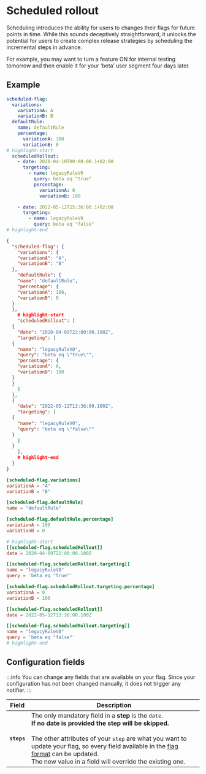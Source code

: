 
# Scheduled rollout

Scheduling introduces the ability for users to changes their flags for future points in time.
While this sounds deceptively straightforward, it unlocks the potential for users to create complex release strategies by scheduling the incremental steps in advance.

For example, you may want to turn a feature ON for internal testing tomorrow and then enable it for your ‘beta’ user segment four days later.

## Example

<Tabs groupId="code">
  <TabItem value="yaml" label="YAML">

```yaml
scheduled-flag:
  variations:
    variationA: A
    variationB: B
  defaultRule:
    name: defaultRule
    percentage:
      variationA: 100
      variationB: 0
# highlight-start
  scheduledRollout:
    - date: 2020-04-10T00:00:00.1+02:00
      targeting:
        - name: legacyRuleV0
          query: beta eq "true"
          percentage:
            variationA: 0
            variationB: 100

    - date: 2022-05-12T15:36:00.1+02:00
      targeting:
        - name: legacyRuleV0
          query: beta eq "false"
# highlight-end
```

  </TabItem>
  <TabItem value="json" label="JSON">

```json
{
  "scheduled-flag": {
    "variations": {
    "variationA": "A",
    "variationB": "B"
  },
    "defaultRule": {
    "name": "defaultRule",
    "percentage": {
    "variationA": 100,
    "variationB": 0
  }
  },
    # highlight-start
    "scheduledRollout": [
  {
    "date": "2020-04-09T22:00:00.100Z",
    "targeting": [
  {
    "name": "legacyRuleV0",
    "query": "beta eq \"true\"",
    "percentage": {
    "variationA": 0,
    "variationB": 100
  }
  }
    ]
  },
  {
    "date": "2022-05-12T13:36:00.100Z",
    "targeting": [
  {
    "name": "legacyRuleV0",
    "query": "beta eq \"false\""
  }
    ]
  }
    ],
    # highlight-end
  }
}
```

  </TabItem>
  <TabItem value="toml" label="TOML">

```toml
[scheduled-flag.variations]
variationA = "A"
variationB = "B"

[scheduled-flag.defaultRule]
name = "defaultRule"

[scheduled-flag.defaultRule.percentage]
variationA = 100
variationB = 0

# highlight-start
[[scheduled-flag.scheduledRollout]]
date = 2020-04-09T22:00:00.100Z

[[scheduled-flag.scheduledRollout.targeting]]
name = "legacyRuleV0"
query = 'beta eq "true"'

[scheduled-flag.scheduledRollout.targeting.percentage]
variationA = 0
variationB = 100

[[scheduled-flag.scheduledRollout]]
date = 2022-05-12T13:36:00.100Z

[[scheduled-flag.scheduledRollout.targeting]]
name = "legacyRuleV0"
query = 'beta eq "false"'
# highlight-end
```

  </TabItem>
</Tabs>

## Configuration fields

:::info
You can change any fields that are available on your flag.
Since your configuration has not been changed manually, it does not trigger any notifier.
:::

| Field       | Description                                                                                                                                                                                                                                                                                                                                   |
|-------------|-----------------------------------------------------------------------------------------------------------------------------------------------------------------------------------------------------------------------------------------------------------------------------------------------------------------------------------------------|
| **`steps`** | The only mandatory field in a **step** is the `date`.<br/>**If no date is provided the step will be skipped.**<br/><br/>The other attributes of your `step` are what you want to update your flag, so every field available in the [flag format](../flag_format) can be updated.<br/>The new value in a field will override the existing one. |
